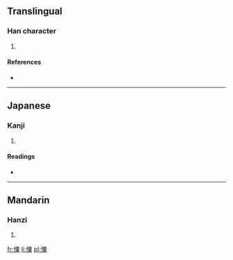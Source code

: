 ==Translingual==

===Han character===
{{Han char|rn=61|rad=心|as=12|sn=15|four=9109<sub>4</sub>|canj=心一田木 (PMWD), X心一田木 (XPMWD)}}

# {{defn|Han|sort=心12}}

====References====
* {{Han ref|kx=0403.080|dkj=11228|dj=0743.120|hdz=42353.100|uh=619F|ud=24991|bh=E5A5|bd=58789}}

----

==Japanese==

===Kanji===
{{ja-kanji|grade=|rs=心12}}

# {{defn|lang=ja|sort=心12}}

====Readings====
* {{ja-readings|on=[[しょく]] (shoku), [[そく]] (soku)|kun=[[へつらう]] (hetsurau)}}

----

==Mandarin==

===Hanzi===
{{cmn-hanzi|pin=[[sù]] ([[su4]])|wg=su<sup>4</sup>}}

# {{defn|lang=cmn|sort=心12}}

[[fr:憟]]
[[li:憟]]
[[pl:憟]]